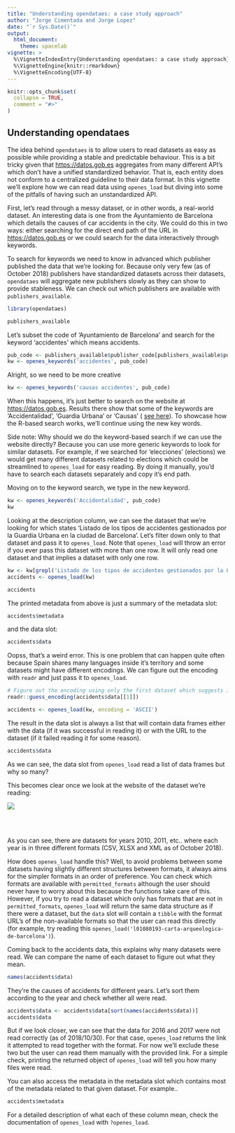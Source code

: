 ```yaml
---
title: "Understanding opendataes: a case study approach"
author: "Jorge Cimentada and Jorge Lopez"
date: "`r Sys.Date()`"
output: 
  html_document:
    theme: spacelab
vignette: >
  %\VignetteIndexEntry{Understanding opendataes: a case study approach}
  %\VignetteEngine{knitr::rmarkdown}
  %\VignetteEncoding{UTF-8}
---
```


```r
knitr::opts_chunk$set(
  collapse = TRUE,
  comment = "#>"
)
```

## Understanding opendataes

The idea behind `opendataes` is to allow users to read datasets as easy as possible while providing a stable and predictable behaviour. This is a bit tricky given that [https://datos.gob.es](https://datos.gob.es) aggregates from many different API's which don't have a unified standardized behavior. That is, each entity does not conform to a centralized guideline to their data format. In this vignette we'll explore how we can read data using `openes_load` but diving into some of the pitfalls of having such an unstandardized API.

First, let's read through a messy dataset, or in other words, a real-world dataset. An interesting data is one from the Ayuntamiento de Barcelona which details the causes of car accidents in the city. We could do this in two ways: either searching for the direct end path of the URL in [https://datos.gob.es](https://datos.gob.es) or we could search for the data interactively through keywords.

To search for keywords we need to know in advanced which publisher published the data that we're looking for. Because only very few (as of October 2018) publishers have standardized datasets across their datasets, `opendataes` will aggregate new publishers slowly as they can show to provide stableness. We can check out which publishers are available with `publishers_available`.

```r
library(opendataes)

publishers_available
```

Let's subset the code of 'Ayuntamiento de Barcelona' and search for the keyword 'accidentes' which means accidents.

```r
pub_code <- publishers_available$publisher_code[publishers_available$publishers == 'Ayuntamiento de Barcelona']
kw <- openes_keywords('accidentes', pub_code)
```

Alright, so we need to be more creative

```r
kw <- openes_keywords('causas accidentes', pub_code)
```

When this happens, it's just better to search on the website at [https://datos.gob.es](https://datos.gob.es). Results there show that some of the keywords are 'Accidentalidad', 'Guardia Urbana' or 'Causas' ( [see here](http://datos.gob.es/es/catalogo/l01080193-descripcion-de-la-causalidad-de-los-accidentes-gestionados-por-la-guardia-urbana-en-la-ciudad-de-barcelona)). To showcase how the R-based search works, we'll continue using the new key words.

Side note: Why should we do the keyword-based search if we can use the website directly? Because you can use more generic keywords to look for similar datasets. For example, if we searched for 'elecciones' (elections) we would get many different datasets related to elections which could be streamlined to `openes_load` for easy reading. By doing it manually, you'd have to search each datasets separately and copy it's end path.

Moving on to the keyword search, we type in the new keyword.

```r
kw <- openes_keywords('Accidentalidad', pub_code)
kw
```

Looking at the description column, we can see the dataset that we're looking for which states 'Listado de los tipos de accidentes gestionados por la Guardia Urbana en la ciudad de Barcelona'. Let's filter down only to that dataset and pass it to `openes_load`. Note that `openes_load` will throw an error if you ever pass this dataset with more than one row. It will only read one dataset and that implies a dataset with only one row.

```r
kw <- kw[grepl('Listado de los tipos de accidentes gestionados por la Guardia Urbana en la ciudad de Barcelona.', kw$description), ]
accidents <- openes_load(kw)

accidents
```

The printed metadata from above is just a summary of the metadata slot:

```r
accidents$metadata
```

and the data slot:

```r
accidents$data
```

Oopss, that's a weird error. This is one problem that can happen quite often because Spain shares many languages inside it's territory and some datasets might have different encodings. We can figure out the encoding with `readr` and just pass it to `openes_load`. 

```r
# Figure out the encoding using only the first dataset which suggests it's ASCII
readr::guess_encoding(accidents$data[[1]])

accidents <- openes_load(kw, encoding = 'ASCII')
```

The result in the data slot is always a list that will contain data frames either with the data (if it was successful in reading it) or with the URL to the dataset (if it failed reading it for some reason).

```r
accidents$data
```



As we can see, the data slot from `openes_load` read a list of data frames but why so many?

This becomes clear once we look at the website of the dataset we're reading:

<img src="datos_formats.png" align="center" />

<br/>
<br/>

As you can see, there are datasets for years 2010, 2011, etc.. where each year is in three different formats (CSV, XLSX and XML as of October 2018). 

How does `openes_load` handle this? Well, to avoid problems between some datasets having slightly different structures between formats, it always aims for the simpler formats in an order of preference. You can check which formats are available with `permitted_formats` although the user should never have to worry about this because the functions take care of this. However, if you try to read a dataset which only has formats that are not in `permitted_formats`, `openes_load` will return the same data structure as if there were a dataset, but the `data` slot will contain a `tibble` with the format URL's of the non-available formats so that the user can read this directly (for example, try reading this `openes_load('l01080193-carta-arqueologica-de-barcelona')`).


Coming back to the accidents data, this explains why many datasets were read. We can compare the name of each dataset to figure out what they mean.

```r
names(accidents$data)
```

They're the causes of accidents for different years. Let's sort them according to the year and check whether all were read.

```r
accidents$data <- accidents$data[sort(names(accidents$data))]
accidents$data
```

But if we look closer, we can see that the data for 2016 and 2017 were not read correctly (as of 2018/10/30). For that case, `openes_load` returns the link it attempted to read together with the format. For now we'll exclude these two but the user can read them manually with the provided link. For a simple check, printing the returned object of `openes_load` will tell you how many files were read.

You can also access the metadata in the metadata slot which contains most of the metadata related to that given dataset. For example..
```r
accidents$metadata
```

For a detailed description of what each of these column mean, check the documentation of `openes_load` with `?openes_load`.
